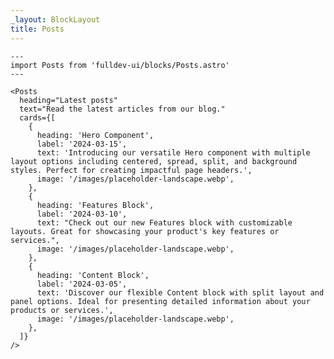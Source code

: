 ```yaml
---
_layout: BlockLayout
title: Posts
---
```


```astro live
---
import Posts from 'fulldev-ui/blocks/Posts.astro'
---

<Posts
  heading="Latest posts"
  text="Read the latest articles from our blog."
  cards={[
    {
      heading: 'Hero Component',
      label: '2024-03-15',
      text: 'Introducing our versatile Hero component with multiple layout options including centered, spread, split, and background styles. Perfect for creating impactful page headers.',
      image: '/images/placeholder-landscape.webp',
    },
    {
      heading: 'Features Block',
      label: '2024-03-10',
      text: "Check out our new Features block with customizable layouts. Great for showcasing your product's key features or services.",
      image: '/images/placeholder-landscape.webp',
    },
    {
      heading: 'Content Block',
      label: '2024-03-05',
      text: 'Discover our flexible Content block with split layout and panel options. Ideal for presenting detailed information about your products or services.',
      image: '/images/placeholder-landscape.webp',
    },
  ]}
/>
```
